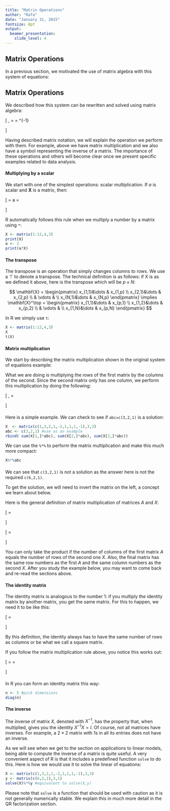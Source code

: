 ```yaml
---
title: "Matrix Operations"
author: "Rafa"
date: "January 31, 2015"
fontsize: 8pt
output: 
  beamer_presentation:
    slide_level: 4
---
```



## Matrix Operations

In a previous section, we motivated the use of matrix algebra with this system of equations:



\begin{align*}
a + b + c &= 6\\
3a - 2b + c &= 2\\
2a + b  - c &= 1
\end{align*}

## Matrix Operations
We described how this system can be rewritten and solved using matrix algebra:

\[
\,
\begin{pmatrix}
1&1&1\\
3&-2&1\\
2&1&-1
\end{pmatrix}
\begin{pmatrix}
a\\
b\\
c
\end{pmatrix} =
\begin{pmatrix}
6\\
2\\
1
\end{pmatrix}
\implies
\begin{pmatrix}
a\\
b\\
c
\end{pmatrix}=
\begin{pmatrix}
1&1&1\\
3&-2&1\\
2&1&-1
\end{pmatrix}^{-1}
\begin{pmatrix}
6\\
2\\
1
\end{pmatrix}
\]

Having described matrix notation, we will explain the operation we perform with them. For example, above we have matrix multiplication and we also have a symbol representing the inverse of a matrix. The importance of these operations and others will become clear once we present specific examples related to data analysis.
 

#### Multiplying by a scalar

We start with one of the simplest operations: scalar multiplication. If $a$ is scalar and $\mathbf{X}$ is a matrix, then:


\[
\mathbf{X} = \begin{pmatrix}
  x_{1,1}&\dots & x_{1,p} \\
  x_{2,1}&\dots & x_{2,p} \\
   & \vdots & \\
  x_{N,1}&\dots & x_{N,p} 
  \end{pmatrix} \implies
a \mathbf{X} = 
\begin{pmatrix}
  a x_{1,1} & \dots & a x_{1,p}\\
  a x_{2,1}&\dots & a x_{2,p} \\
  & \vdots & \\
  a x_{N,1} & \dots & a  x_{N,p}
\end{pmatrix}
\]

R automatically follows this rule when we multiply a number by a matrix using `*`:

```r
X <- matrix(1:12,4,3)
print(X)
a <- 2
print(a*X)
```


#### The transpose

The transpose is an operation that simply changes columns to rows. We use a $\top$ to denote a transpose. The technical definition is as follows: if X is as we defined it above, here is the transpose which will be $p\times N$:


$$
\mathbf{X} = \begin{pmatrix}
  x_{1,1}&\dots & x_{1,p} \\
  x_{2,1}&\dots & x_{2,p} \\
   & \vdots & \\
  x_{N,1}&\dots & x_{N,p} 
  \end{pmatrix} \implies
\mathbf{X}^\top = \begin{pmatrix}
  x_{1,1}&\dots & x_{p,1} \\
  x_{1,2}&\dots & x_{p,2} \\
   & \vdots & \\
  x_{1,N}&\dots & x_{p,N} 
  \end{pmatrix}
$$

In R we simply use `t`:

```r
X <- matrix(1:12,4,3)
X
t(X)
```

#### Matrix multiplication

We start by describing the matrix multiplication shown in the original system of equations example:


\begin{align*}
a + b + c &=6\\
3a - 2b + c &= 2\\
2a + b  - c &= 1
\end{align*}


What we are doing is multiplying the rows of the first matrix by the columns of the second. Since the second matrix only has one column, we perform this multiplication by doing the following:

\[
\,
\begin{pmatrix}
1&1&1\\
3&-2&1\\
2&1&-1
\end{pmatrix}
\begin{pmatrix}
a\\
b\\
c
\end{pmatrix}=
\begin{pmatrix}
a + b + c \\
3a - 2b + c \\
2a + b  - c 
\end{pmatrix}
\]

#### {-}

Here is a simple example. We can check to see if `abc=c(3,2,1)` is a solution:

```r
X  <- matrix(c(1,3,2,1,-2,1,1,1,-1),3,3)
abc <- c(3,2,1) #use as an example
rbind( sum(X[1,]*abc), sum(X[2,]*abc), sum(X[3,]*abc))
```

We can use the `%*%` to perform the matrix multiplication and make this much more compact:

```r
X%*%abc
```

#### {-}

We can see that `c(3,2,1)` is not a solution as the answer here is not the required `c(6,2,1)`.

To get the solution, we will need to invert the matrix on the left, a concept we learn about below.

Here is the general definition of matrix multiplication of matrices $A$ and $X$:

\[
\mathbf{AX} = \begin{pmatrix}
  a_{1,1} & a_{1,2} & \dots & a_{1,N}\\
  a_{2,1} & a_{2,2} & \dots & a_{2,N}\\
  & & \vdots & \\
  a_{M,1} & a_{M,2} & \dots & a_{M,N}
\end{pmatrix}
\begin{pmatrix}
  x_{1,1}&\dots & x_{1,p} \\
  x_{2,1}&\dots & x_{2,p} \\
   & \vdots & \\
  x_{N,1}&\dots & x_{N,p} 
  \end{pmatrix}
\]

\[  = \begin{pmatrix}
  \sum_{i=1}^N a_{1,i} x_{i,1} & \dots & \sum_{i=1}^N a_{1,i} x_{i,p}\\
  & \vdots & \\
  \sum_{i=1}^N a_{M,i} x_{i,1} & \dots & \sum_{i=1}^N a_{M,i} x_{i,p}
\end{pmatrix}
\]

You can only take the product if the number of columns of the first matrix $A$ equals the number of rows of the second one $X$. Also, the final matrix has the same row numbers as the first $A$ and the same column numbers as the second $X$. 
After you study the example below, you may want to come back and re-read the sections above.

#### The identity matrix

The identity matrix is analogous to the number 1: if you multiply the identity matrix by another matrix, you get the same matrix. For this to happen, we need it to be like this:

\[
\mathbf{I} = \begin{pmatrix}
1&0&0&\dots&0&0\\
0&1&0&\dots&0&0\\
0&0&1&\dots&0&0\\
\vdots &\vdots & \vdots&\ddots&\vdots&\vdots\\
0&0&0&\dots&1&0\\
0&0&0&\dots&0&1
\end{pmatrix}
\]

By this definition, the identity always has to have the same number of rows as columns or be what we call a square matrix.

If you follow the matrix multiplication rule above, you notice this works out:

\[
\mathbf{XI} = 
\begin{pmatrix}
   x_{1,1} & \dots &  x_{1,p}\\
  & \vdots & \\
   x_{N,1} & \dots &   x_{N,p}
\end{pmatrix}
\begin{pmatrix}
1&0&0&\dots&0&0\\
0&1&0&\dots&0&0\\
0&0&1&\dots&0&0\\
 & & &\vdots& &\\
0&0&0&\dots&1&0\\
0&0&0&\dots&0&1
\end{pmatrix} = 
\begin{pmatrix}
   x_{1,1} & \dots &  x_{1,p}\\
  & \vdots & \\
   x_{N,1} & \dots & x_{N,p}
\end{pmatrix}
\]

#### {-}

In R you can form an identity matrix this way:
```r
n <- 5 #pick dimensions
diag(n)
```

#### The inverse

The inverse of matrix $X$, denoted with $X^{-1}$, has the property that, when multiplied, gives you the identity $X^{-1}X=I$. Of course, not all matrices have inverses. For example, a $2\times 2$ matrix with 1s in all its entries does not have an inverse. 

As we will see when we get to the section on applications to linear models, being able to compute the inverse of a matrix is quite useful. A very convenient aspect of R is that it includes a predefined function `solve` to do this. Here is how we would use it to solve the linear of equations:

```r
X <- matrix(c(1,3,2,1,-2,1,1,1,-1),3,3)
y <- matrix(c(6,2,1),3,1)
solve(X)%*%y #equivalent to solve(X,y)
```

Please note that `solve` is a function that should be used with caution as it is not generally numerically stable. We explain this in much more detail in the QR factorization section. 
